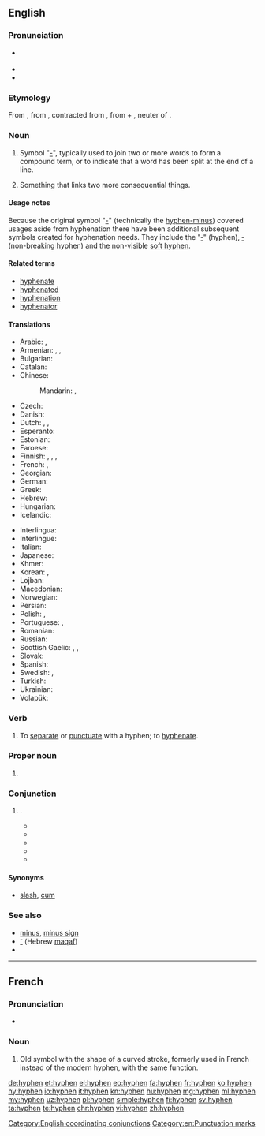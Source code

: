 ==English==
{{wikipedia}}

===Pronunciation===
* {{a|RP|GenAm}} {{IPA|/ˈhaɪ.fən/|lang=en}}
* {{audio|En-us-hyphen.ogg|Audio (US)|lang=en}}
* {{rhymes|aɪfən|lang=en}}

===Etymology===
From {{etyl|LL.|en}}, from {{etyl|grc|en}} {{term|ὑφέν||together|sc=polytonic|tr=hyphen|lang=grc}}, contracted from {{term|ὑφ' ἕν||under one|tr=hyph' hen|lang=grc|sc=polytonic}}, from {{term|ὑπό||under|tr=hypo|lang=grc|sc=polytonic}} + {{term|ἕν||one|tr=hen|lang=grc|sc=polytonic}}, neuter of {{term|εἷς||one|tr=heis|lang=grc|sc=polytonic}}.

===Noun===
{{en-noun}}

# Symbol "[[-]]", typically used to join two or more words to form a compound term, or to indicate that a word has been split at the end of a line.
# {{context|figuratively|lang=en}} Something that links two more consequential things.

====Usage notes====
Because the original symbol "[[-]]" (technically the [[hyphen-minus]]) covered usages aside from hyphenation there have been additional subsequent symbols created for hyphenation needs. They include the "[[‐]]" (hyphen), [[‑]] (non-breaking hyphen) and the non-visible [[soft hyphen]].

====Related terms====
* [[hyphenate]]
* [[hyphenated]]
* [[hyphenation]]
* [[hyphenator]]

====Translations====
{{trans-top|symbol used to join words or to indicate a word has been split}}
* Arabic: {{t|ar|شحطة|f|tr=sháHTa}}, {{t|ar|شرطة|f|tr=shárTa}}
* Armenian: {{t|hy|միության գծիկ|tr=miut’yan gçik}}, {{t|hy|դեֆիս|tr=defis}}, {{t|hy|ենթամնա|tr=ent’amna}}
* Bulgarian: {{t-needed|bg}}
* Catalan: {{t|ca|guionet|m}}
* Chinese:
*: Mandarin: {{t+|cmn|連字號|sc=Hani}}, {{t|cmn|连字号|tr=liánzìhào|sc=Hani}}
* Czech: {{t|cs|spojovník|m}}
* Danish: {{t+|da|bindestreg}}
* Dutch: {{t|nl|afbreekteken|n}}, {{t+|nl|koppelteken|n}}, {{t|nl|verbindingsstreepje|n}}
* Esperanto: {{t|eo|streketo}}
* Estonian: {{t-needed|et}}
* Faroese: {{t|fo|bindistrika|f}}
* Finnish: {{gloss|joining compounds}} {{t+|fi|yhdysmerkki}}, {{t+|fi|yhdysviiva}}, {{t|fi|väliviiva}}, {{gloss|dividing words between lines}} {{t+|fi|tavuviiva}}
* French: {{t+|fr|trait d'union|m}}, {{t+|fr|tiret|m}}
* Georgian: {{t+|ka|დეფისი|sc=Geor}}
* German: {{t+|de|Bindestrich|m}}
* Greek: {{t+|el|ενωτικό|n|tr=enotikó}}
* Hebrew: {{t+|he|מקף|m|tr=makaf}}
* Hungarian: {{t-needed|hu}}
* Icelandic: {{t+|is|bandstrik|n}}
{{trans-mid}}
* Interlingua: {{t|ia|tracto de union}}
* Interlingue: {{t|ie|tiré}}
* Italian: {{t+|it|trattino|m}}
* Japanese: {{t+|ja|ハイフン|tr=haifun}}
* Khmer: {{t|km|សហសញ្ញា|tr=sa’ha’ saññaa|sc=Khmr}}
* Korean: {{t|ko|붙임표|tr=buchimpyo|sc=Hang}}, {{t|ko|하이픈|tr=haifeun}}
* Lojban: {{t|jbo|jonle'u}}
* Macedonian: {{t|mk|цртичка|f|tr=c'rtička}}
* Norwegian: {{t|no|bindestrek|m}}
* Persian: {{t|fa|نیم‌خط|tr=nim-xat|sc=fa-Arab}}
* Polish: {{t+|pl|dywiz|m}}, {{t+|pl|łącznik|m}}
* Portuguese: {{t+|pt|hífen|m}}, {{t|pt|traço-de-união|m}}
* Romanian: {{t+|ro|liniuță|f}}
* Russian: {{t+|ru|дефис|m|tr=defís}}
* Scottish Gaelic: {{t|gd|sgrìob-cheangail|f}}, {{t|gd|strìoch|f}}, {{t|gd|tàthan|m}}
* Slovak: {{t|sk|spojovník|m}}
* Spanish: {{t+|es|guion|m}}
* Swedish: {{t+|sv|bindestreck|n}}, {{t+|sv|divis}}
* Turkish: {{t-needed|tr}}
* Ukrainian: {{t-needed|uk}}
* Volapük: {{t-needed|vo}}
{{trans-bottom}}

===Verb===
{{en-verb}}

# {{context|transitive|dated|lang=en}} To [[separate]] or [[punctuate]] with a hyphen; to [[hyphenate]].

===Proper noun===
{{en-proper noun}}

# {{context|colloquial|lang=en}} {{non-gloss definition|Used to refer to a person with a hyphenated name}}

===Conjunction===
{{en-con}}

# {{non-gloss definition|Used to emphasize the coordinating function usually indicated by the punctuation "-"}}.
#* {{quote-book|title=Youth is the time|author=Robert Gessner|year=1945|passage=You are sitting at the wrong table, if I may be so bold, among the misguided who believe in the mass murder of mentalities, otherwise known as the liberal arts '''hyphen''' vocational training '''hyphen''' education.}}
#* {{quote-book|title=Home town|author=[[w:Cleveland Amory|Cleveland Amory]]|year=1950|passage=Ax was now a Hollywood hyphenated man. An actor '''hyphen''' director '''hyphen''' writer.}}
#* {{quote-book|title=Vanishing acts|author=Linda Crawford|year=1983|passage=He described himself as a poet-composer and actually said the word hyphen when he did so: "I'm a poet '''hyphen''' composer.}}
#* {{quote-book|title=M*A*S*H: the exclusive, inside story of TV's most popular show|author=David S. Reiss|year=1983|passage=He is an actor ('''hyphen''') writer ('''hyphen''') director. In the fifth year of the series Alan Alda added another title to his growing list — that of creative consultant.}}
#* {{quote-book|title=What If Holden Caulfield Went to Law School?|page=65|author=Stephen M. Murphy|year=2007|passage=One reason he has avoided reading legal thrillers is that “they seem really to have been written by lawyer-'''hyphen'''-authors.”}}

====Synonyms====
* {{sense|used as coordinator}} [[slash]], [[cum]]

===See also===
* [[minus]], [[minus sign]]
* [[־]] (Hebrew [[maqaf]])
* {{pedialite}}
{{punctuation}}

[[Category:English coordinating conjunctions]]
[[Category:en:Punctuation marks]]

----

==French==

===Pronunciation===
* {{IPA|/ˈi.fɛn/|lang=fr}}

===Noun===
{{fr-noun|m}}

# Old symbol with the shape of a curved stroke, formerly used in French instead of the modern hyphen, with the same function.

[[de:hyphen]]
[[et:hyphen]]
[[el:hyphen]]
[[eo:hyphen]]
[[fa:hyphen]]
[[fr:hyphen]]
[[ko:hyphen]]
[[hy:hyphen]]
[[io:hyphen]]
[[it:hyphen]]
[[kn:hyphen]]
[[hu:hyphen]]
[[mg:hyphen]]
[[ml:hyphen]]
[[my:hyphen]]
[[uz:hyphen]]
[[pl:hyphen]]
[[simple:hyphen]]
[[fi:hyphen]]
[[sv:hyphen]]
[[ta:hyphen]]
[[te:hyphen]]
[[chr:hyphen]]
[[vi:hyphen]]
[[zh:hyphen]]